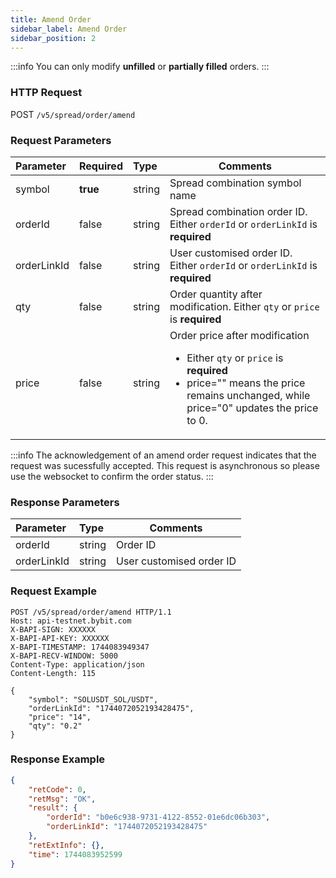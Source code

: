 ```yaml
---
title: Amend Order
sidebar_label: Amend Order
sidebar_position: 2
---
```

:::info
You can only modify **unfilled** or **partially filled** orders.
:::

### HTTP Request
POST `/v5/spread/order/amend`

### Request Parameters
| Parameter | Required | Type | Comments|
|:----- |:-------|:-----|------ |
|symbol |**true** |string |Spread combination symbol name|
|orderId |false |string |Spread combination order ID. Either `orderId` or `orderLinkId` is **required** |
|orderLinkId |false |string |User customised order ID. Either `orderId` or `orderLinkId` is **required** |
|qty |false |string |Order quantity after modification. Either `qty` or `price` is **required**|
|price |false |string |Order price after modification <ul><li>Either `qty` or `price` is **required**</li><li>price="" means the price remains unchanged, while price="0" updates the price to 0.</li></ul>|

:::info
The acknowledgement of an amend order request indicates that the request was sucessfully accepted. This request is asynchronous so please use the websocket to confirm the order status.
:::

### Response Parameters
| Parameter | Type | Comments|
|:----- |:-----|----- |
|orderId |string |Order ID |
|orderLinkId |string |User customised order ID |

### Request Example

```http
POST /v5/spread/order/amend HTTP/1.1
Host: api-testnet.bybit.com
X-BAPI-SIGN: XXXXXX
X-BAPI-API-KEY: XXXXXX
X-BAPI-TIMESTAMP: 1744083949347
X-BAPI-RECV-WINDOW: 5000
Content-Type: application/json
Content-Length: 115

{
    "symbol": "SOLUSDT_SOL/USDT",
    "orderLinkId": "1744072052193428475",
    "price": "14",
    "qty": "0.2"
}
```

### Response Example

```json
{
    "retCode": 0,
    "retMsg": "OK",
    "result": {
        "orderId": "b0e6c938-9731-4122-8552-01e6dc06b303",
        "orderLinkId": "1744072052193428475"
    },
    "retExtInfo": {},
    "time": 1744083952599
}
```
